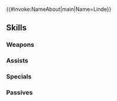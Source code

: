 {{#invoke:NameAbout|main|Name=Linde}}{{HeroPage Tabs}}
{{Hero Infobox
|Name=Linde
|Title=Light Mage
|WeaponType=Blue Tome
|Origin=Fire Emblem: Mystery of the Emblem
|Gender=Female
|MoveType=Infantry
|actorEN=Julie Ann Taylor
|actorJP=瀬戸麻沙美
|artist=切符
|releaseDate=February 2, 2017
|poolDate=February 2, 2017
|randomStartTime=2017-02-02T07:00:00Z
|poolRarities=5
|TagID=リンダ
|InternalID=78
|Properties=tiara,specRate_201904,resplendent,askr
|cv1=1
|cv2=300200
|description=Daughter of Pontifex Miloah from Archanea. Inherited the light tome Aura. Wants to avenge her father's death. Appears in Fire Emblem: Mystery of the Emblem.
|GrowthModifier=None
|resplendentArtist=宮本サトル
|resplendentStartTime=2020-06-25T07:00:00Z
|resplendentEndTime=2020-07-10T06:59:59Z
}}
{{Stats Page
|Lv1HP=16|Lv1ATK=9|Lv1SPD=10|Lv1DEF=4|Lv1RES=5
|GRHP=45|GRATK=60|GRSPD=60|GRDEF=25|GRRES=50
}}
==Skills==
===Weapons===
{{Weapons Table
|weapon1=Thunder
|weapon1Default=1
|weapon1Unlock=1
|weapon2=Elthunder
|weapon2Default=3
|weapon2Unlock=2
|weapon3=Thoron
|weapon3Default=4
|weapon3Unlock=3
|weapon4=Aura
|weapon4Default=5
|weapon4Unlock=5
}}

===Assists===
{{Assists Table
|assist1=Ardent Sacrifice
|assist1Default=4
|assist1Unlock=3
}}

===Specials===
{{Specials Table
}}
===Passives===
{{Passives Table
|passiveA1=Speed +1
|passiveA2=Speed +2
|passiveA3=Speed +3
|passiveA1Unlock=1
|passiveA2Unlock=2
|passiveA3Unlock=4
|passiveC1=Fortify Res 1
|passiveC2=Fortify Res 2
|passiveC3=Fortify Res 3
|passiveC1Unlock=3
|passiveC2Unlock=4
|passiveC3Unlock=5
}}

{{Heroes Navbox}}
